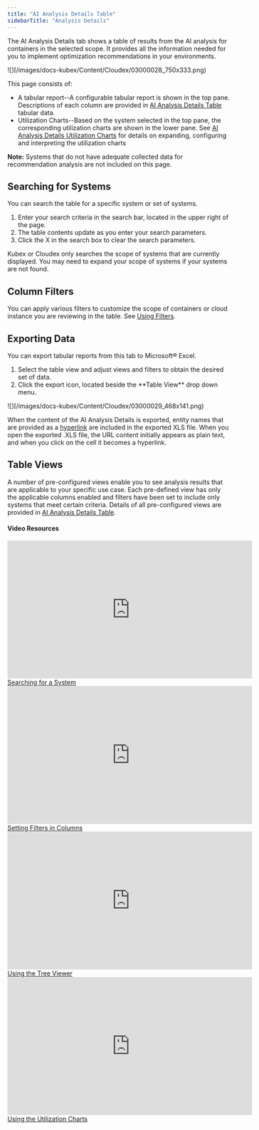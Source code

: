 ```yaml
---
title: "AI Analysis Details Table"
sidebarTitle: "Analysis Details"
---
```


The AI Analysis Details tab shows a table of results from the AI analysis for containers in the selected scope. It provides all the information needed for you to implement optimization recommendations in your environments. 



<Accordion title="Figure: Locating the AI Analysis Details Tab">
![](/images/docs-kubex/Content/Cloudex/03000028_750x333.png)
</Accordion>




This page consists of:


<ul>
  <li>
    A tabular report--A configurable tabular report is shown in the top pane. Descriptions of each column are provided in <a class="MCXref xref" href="/docs-kubex/Content/Cloudex/AI_Analysis_Details_Table-Cloud">
      AI Analysis Details Table</a> tabular data.
  </li>
  <li>
    Utilization Charts--Based on the system selected in the top pane, the corresponding utilization charts are shown in the lower pane. See <a class="MCXref xref" href="/docs-kubex/Content/Kubex/AI_Analysis_Details_Charts">AI Analysis Details Utilization Charts</a> for details on expanding, configuring and interpreting the utilization charts
  </li>
</ul>


<Note>
<strong>Note:</strong> Systems that do not have adequate collected data for recommendation analysis are not included on this page.
</Note>

## Searching for Systems

You can search the table for a specific system or set of systems.


<ol start="1">
  <li>Enter your search criteria in the search bar, located in the upper right of the page.</li>
  <li>The table contents update as you enter your search parameters.</li>
  <li>Click the X in the search box to clear the search parameters.</li>
</ol>


Kubex or Cloudex only searches the scope of systems that are currently displayed. You may need to expand your scope of systems if your systems are not found.

## Column Filters

You can apply various filters to customize the scope of containers or cloud instance you are reviewing in the table. See [Using Filters](/docs-kubex/Content/Kubex/Using_Filters).

## Exporting Data

You can export tabular reports from this tab to Microsoft® Excel.


<ol>
  <li>Select the table view and adjust views and filters to obtain the desired set of data.</li>
  <li>Click the export icon, located beside the **Table View** drop down menu.</li>
</ol>




<Frame caption="Figure: Export Button">
![](/images/docs-kubex/Content/Cloudex/03000029_468x141.png)
</Frame>


When the content of the AI Analysis Details is exported, entity names that are provided as a [hyperlink](/docs-kubex/Content/Kubex/Visualizing_Your_Data#deep-links) are included in the exported XLS file. When you open the exported .XLS file, the URL content initially appears as plain text, and when you click on the cell it becomes a hyperlink.

## Table Views

A number of pre-configured views enable you to see analysis results that are applicable to your specific use case. Each pre-defined view has only the applicable columns enabled and filters have been set to include only systems that meet certain criteria.
Details of all pre-configured views are provided in [AI Analysis Details Table](/docs-kubex/Content/Cloudex/AI_Analysis_Details_Table-Cloud).

#### Video Resources
<AccordionGroup>
<Accordion title="Searching for a System">
<iframe frameborder="0" height="310" src="https://player.vimeo.com/video/1044765242?badge=0&amp;autopause=0&amp;player_id=0&amp;app_id=58479" width="550"></iframe>
<a href="https://player.vimeo.com/video/1044765242?badge=0&amp;autopause=0&amp;player_id=0&amp;app_id=58479" target='_blank'>Searching for a System</a>
</Accordion>

<Accordion title="Setting Filters in Columns">
<iframe frameborder="0" height="310" src="https://player.vimeo.com/video/1039085173?title=0&amp;byline=0&amp;portrait=0&amp;badge=0&amp;autopause=0&amp;player_id=0&amp;app_id=58479" width="550"></iframe>
<a href="https://player.vimeo.com/video/1039085173?title=0&amp;byline=0&amp;portrait=0&amp;badge=0&amp;autopause=0&amp;player_id=0&amp;app_id=58479" target='_blank'>Setting Filters in Columns</a>
</Accordion>

<Accordion title="Using the Tree Viewer">
<iframe frameborder="0" height="310" src="https://player.vimeo.com/video/1038945637?title=0&amp;byline=0&amp;portrait=0&amp;badge=0&amp;autopause=0&amp;player_id=0&amp;app_id=58479" width="550"></iframe>
<a href="https://player.vimeo.com/video/1038945637?title=0&amp;byline=0&amp;portrait=0&amp;badge=0&amp;autopause=0&amp;player_id=0&amp;app_id=58479" target='_blank'>Using the Tree Viewer</a>
</Accordion>

<Accordion title="Using the Utilization Charts">
<iframe frameborder="0" height="310" src="https://player.vimeo.com/video/1042992591?badge=0&amp;autopause=0&amp;player_id=0&amp;app_id=58479" width="550"></iframe>
<a href="https://player.vimeo.com/video/1042992591?badge=0&amp;autopause=0&amp;player_id=0&amp;app_id=58479" target='_blank'>Using the Utilization Charts</a>
</Accordion>

</AccordionGroup>